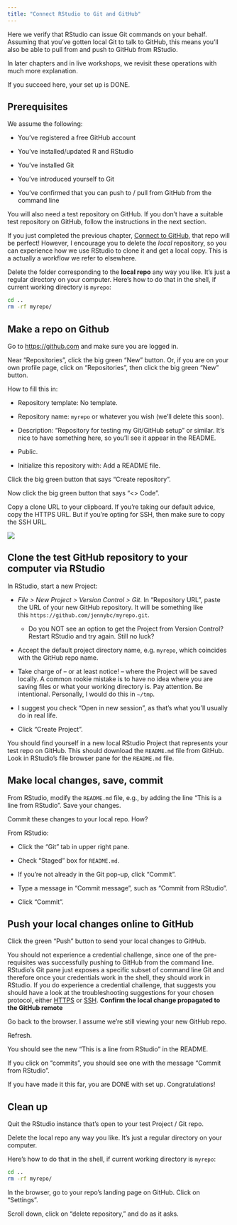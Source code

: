 ```yaml
---
title: "Connect RStudio to Git and GitHub"
---
```


Here we verify that RStudio can issue Git commands on your behalf. Assuming that you’ve gotten local Git to talk to GitHub, this means you’ll also be able to pull from and push to GitHub from RStudio.

In later chapters and in live workshops, we revisit these operations with much more explanation.

If you succeed here, your set up is DONE.

## Prerequisites

We assume the following:

-   You’ve registered a free GitHub account

-   You’ve installed/updated R and RStudio

-   You’ve installed Git

-   You’ve introduced yourself to Git

-   You’ve confirmed that you can push to / pull from GitHub from the command line

You will also need a test repository on GitHub. If you don’t have a suitable test repository on GitHub, follow the instructions in the next section.

If you just completed the previous chapter, [Connect to GitHub](https://happygitwithr.com/push-pull-github#push-pull-github), that repo will be perfect! However, I encourage you to delete the *local* repository, so you can experience how we use RStudio to clone it and get a local copy. This is a actually a workflow we refer to elsewhere.

Delete the folder corresponding to the **local repo** any way you like. It’s just a regular directory on your computer. Here’s how to do that in the shell, if current working directory is `myrepo`:

``` bash
cd ..
rm -rf myrepo/
```

## Make a repo on Github

Go to [https://github.com](https://github.com/) and make sure you are logged in.

Near “Repositories”, click the big green “New” button. Or, if you are on your own profile page, click on “Repositories”, then click the big green “New” button.

How to fill this in:

-   Repository template: No template.

-   Repository name: `myrepo` or whatever you wish (we’ll delete this soon).

-   Description: “Repository for testing my Git/GitHub setup” or similar. It’s nice to have something here, so you’ll see it appear in the README.

-   Public.

-   Initialize this repository with: Add a README file.

Click the big green button that says “Create repository”.

Now click the big green button that says “\<\> Code”.

Copy a clone URL to your clipboard. If you’re taking our default advice, copy the HTTPS URL. But if you’re opting for SSH, then make sure to copy the SSH URL.

![](https://happygitwithr.com/img/github-https-or-ssh-url-annotated.png)

## **Clone the test GitHub repository to your computer via RStudio**

In RStudio, start a new Project:

-   *File \> New Project \> Version Control \> Git*. In “Repository URL”, paste the URL of your new GitHub repository. It will be something like this `https://github.com/jennybc/myrepo.git`.

    -   Do you NOT see an option to get the Project from Version Control? Restart RStudio and try again. Still no luck?

-   Accept the default project directory name, e.g. `myrepo`, which coincides with the GitHub repo name.

-   Take charge of – or at least notice! – where the Project will be saved locally. A common rookie mistake is to have no idea where you are saving files or what your working directory is. Pay attention. Be intentional. Personally, I would do this in `~/tmp`.

-   I suggest you check “Open in new session”, as that’s what you’ll usually do in real life.

-   Click “Create Project”.

You should find yourself in a new local RStudio Project that represents your test repo on GitHub. This should download the `README.md` file from GitHub. Look in RStudio’s file browser pane for the `README.md` file.

## **Make local changes, save, commit**

From RStudio, modify the `README.md` file, e.g., by adding the line “This is a line from RStudio”. Save your changes.

Commit these changes to your local repo. How?

From RStudio:

-   Click the “Git” tab in upper right pane.

-   Check “Staged” box for `README.md`.

-   If you’re not already in the Git pop-up, click “Commit”.

-   Type a message in “Commit message”, such as “Commit from RStudio”.

-   Click “Commit”.

## **Push your local changes online to GitHub**

Click the green “Push” button to send your local changes to GitHub.

You should not experience a credential challenge, since one of the pre-requisites was successfully pushing to GitHub from the command line. RStudio’s Git pane just exposes a specific subset of command line Git and therefore once your credentials work in the shell, they should work in RStudio. If you do experience a credential challenge, that suggests you should have a look at the troubleshooting suggestions for your chosen protocol, either [HTTPS](https://happygitwithr.com/https-pat#pat-troubleshooting) or [SSH](https://happygitwithr.com/ssh-keys#ssh-troubleshooting). **Confirm the local change propagated to the GitHub remote**

Go back to the browser. I assume we’re still viewing your new GitHub repo.

Refresh.

You should see the new “This is a line from RStudio” in the README.

If you click on “commits”, you should see one with the message “Commit from RStudio”.

If you have made it this far, you are DONE with set up. Congratulations!

## **Clean up**

Quit the RStudio instance that’s open to your test Project / Git repo.

Delete the local repo any way you like. It’s just a regular directory on your computer.

Here’s how to do that in the shell, if current working directory is `myrepo`:

``` bash
cd ..
rm -rf myrepo/
```

In the browser, go to your repo’s landing page on GitHub. Click on “Settings”.

Scroll down, click on “delete repository,” and do as it asks.
